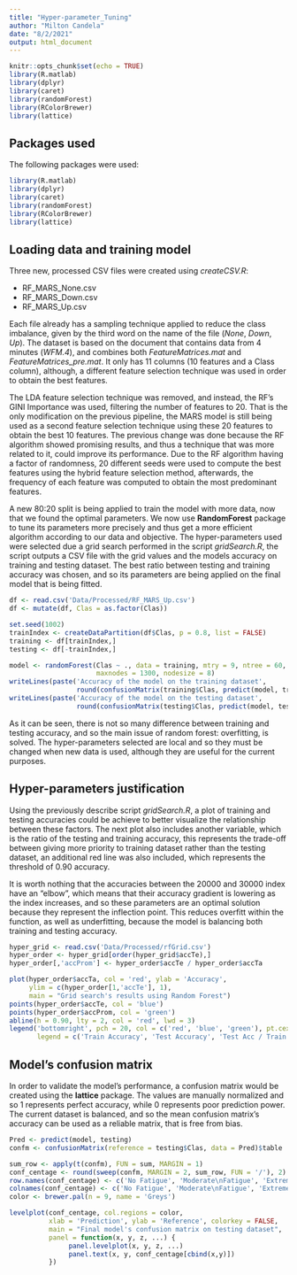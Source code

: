 ```yaml
---
title: "Hyper-parameter_Tuning"
author: "Milton Candela"
date: "8/2/2021"
output: html_document
---
```


```r
knitr::opts_chunk$set(echo = TRUE)
library(R.matlab)
library(dplyr)
library(caret)
library(randomForest)
library(RColorBrewer)
library(lattice)
```

## Packages used
The following packages were used:

```r
library(R.matlab)
library(dplyr)
library(caret)
library(randomForest)
library(RColorBrewer)
library(lattice)
```

## Loading data and training model
Three new, processed CSV files were created using *createCSV.R*:

- RF_MARS_None.csv
- RF_MARS_Down.csv
- RF_MARS_Up.csv

Each file already has a sampling technique applied to reduce the class imbalance, given by the third word on the name of the file (*None*, *Down*, *Up*). The dataset is based on the document that contains data from 4 minutes (*WFM.4*), and combines both *FeatureMatrices.mat* and *FeatureMatrices_pre.mat*. It only has 11 columns (10 features and a Class column), although, a different feature selection technique was used in order to obtain the best features.

The LDA feature selection technique was removed, and instead, the RF's GINI Importance was used, filtering the number of features to 20. That is the only modification on the previous pipeline, the MARS model is still being used as a second feature selection technique using these 20 features to obtain the best 10 features. The previous change was done because the RF algorithm showed promising results, and thus a technique that was more related to it, could improve its performance. Due to the RF algorithm having a factor of randomness, 20 different seeds were used to compute the best features using the hybrid feature selection method, afterwards, the frequency of each feature was computed to obtain the most predominant features.

A new 80:20 split is being applied to train the model with more data, now that we found the optimal parameters. We now use **RandomForest** package to tune its parameters more precisely and thus get a more efficient algorithm according to our data and objective. The hyper-parameters used were selected due a grid search performed in the script *gridSearch.R*, the script outputs a CSV file with the grid values and the models accuracy on training and testing dataset. The best ratio between testing and training accuracy was chosen, and so its parameters are being applied on the final model that is being fitted.

```r
df <- read.csv('Data/Processed/RF_MARS_Up.csv')
df <- mutate(df, Clas = as.factor(Clas))

set.seed(1002)
trainIndex <- createDataPartition(df$Clas, p = 0.8, list = FALSE)
training <- df[trainIndex,]
testing <- df[-trainIndex,]

model <- randomForest(Clas ~ ., data = training, mtry = 9, ntree = 60,
                      maxnodes = 1300, nodesize = 8)
writeLines(paste('Accuracy of the model on the training dataset',
                 round(confusionMatrix(training$Clas, predict(model, training))$overall[1], 5)))
writeLines(paste('Accuracy of the model on the testing dataset',
                 round(confusionMatrix(testing$Clas, predict(model, testing))$overall[1], 5)))
```

As it can be seen, there is not so many difference between training and testing accuracy, and so the main issue of random forest: overfitting, is solved. The hyper-parameters selected are local and so they must be changed when new data is used, although they are useful for the current purposes.

## Hyper-parameters justification
Using the previously describe script *gridSearch.R*, a plot of training and testing accuracies could be achieve to better visualize the relationship between these factors. The next plot also includes another variable, which is the ratio of the testing and training accuracy, this represents the trade-off between giving more priority to training dataset rather than the testing dataset, an additional red line was also included, which represents the threshold of 0.90 accuracy.

It is worth nothing that the accuracies between the 20000 and 30000 index have an "elbow", which means that their accuracy gradient is lowering as the index increases, and so these parameters are an optimal solution because they represent the inflection point. This reduces overfitt within the function, as well as underfitting, because the model is balancing both training and testing accuracy.

```r
hyper_grid <- read.csv('Data/Processed/rfGrid.csv')
hyper_order <- hyper_grid[order(hyper_grid$accTe),]
hyper_order[,'accProm'] <- hyper_order$accTe / hyper_order$accTa

plot(hyper_order$accTa, col = 'red', ylab = 'Accuracy',
     ylim = c(hyper_order[1,'accTe'], 1),
     main = "Grid search's results using Random Forest")
points(hyper_order$accTe, col = 'blue')
points(hyper_order$accProm, col = 'green')
abline(h = 0.90, lty = 2, col = 'red', lwd = 3)
legend('bottomright', pch = 20, col = c('red', 'blue', 'green'), pt.cex = 2,
       legend = c('Train Accuracy', 'Test Accuracy', 'Test Acc / Train Acc'))
```

## Model's confusion matrix
In order to validate the model's performance, a confusion matrix would be created using the **lattice** package. The values are manually normalized and so 1 represents perfect accuracy, while 0 represents poor prediction power. The current dataset is balanced, and so the mean confusion matrix's accuracy can be used as a reliable matrix, that is free from bias.

```r
Pred <- predict(model, testing)
confm <- confusionMatrix(reference = testing$Clas, data = Pred)$table

sum_row <- apply(t(confm), FUN = sum, MARGIN = 1)
conf_centage <- round(sweep(confm, MARGIN = 2, sum_row, FUN = '/'), 2)
row.names(conf_centage) <- c('No Fatigue', 'Moderate\nFatigue', 'Extreme\nFatigue')
colnames(conf_centage) <- c('No Fatigue', 'Moderate\nFatigue', 'Extreme\nFatigue')
color <- brewer.pal(n = 9, name = 'Greys')

levelplot(conf_centage, col.regions = color,
          xlab = 'Prediction', ylab = 'Reference', colorkey = FALSE,
          main = "Final model's confusion matrix on testing dataset",
          panel = function(x, y, z, ...) {
               panel.levelplot(x, y, z, ...)
               panel.text(x, y, conf_centage[cbind(x,y)])
          })
```

